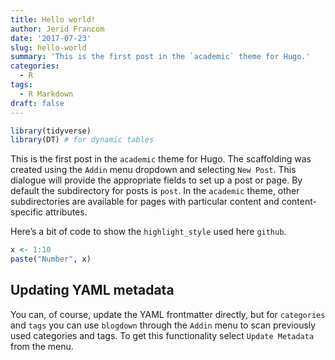 ```yaml
---
title: Hello world!
author: Jerid Francom
date: '2017-07-23'
slug: hello-world
summary: 'This is the first post in the `academic` theme for Hugo.'
categories:
  - R
tags:
  - R Markdown
draft: false
---
```


```r
library(tidyverse)
library(DT) # for dynamic tables
```

This is the first post in the `academic` theme for Hugo. The scaffolding was created using the `Addin` menu dropdown and selecting `New Post`. This dialogue will provide the appropriate fields to set up a post or page. By default the subdirectory for posts is `post`. In the `academic` theme, other subdirectories are available for pages with particular content and content-specific attributes.

Here's a bit of code to show the `highlight_style` used here `github`. 

```r
x <- 1:10
paste("Number", x)
```

## Updating YAML metadata

You can, of course, update the YAML frontmatter directly, but for `categories` and `tags` you can use `blogdown` through the `Addin` menu to scan previously used categories and tags. To get this functionality select `Update Metadata` from the menu. 
